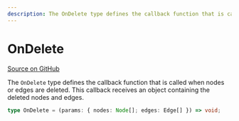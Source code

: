 ```yaml
---
description: The OnDelete type defines the callback function that is called when nodes or edges are deleted.
---
```


# OnDelete

[Source on GitHub](https://github.com/xyflow/xyflow/blob/main/packages/react/src/types/general.ts#L59)

The `OnDelete` type defines the callback function that is called when nodes or edges are deleted. This callback receives an object containing the deleted nodes and edges.

```ts
type OnDelete = (params: { nodes: Node[]; edges: Edge[] }) => void;
```

<APIDocs typeName="OnDelete" packageName="react" />
